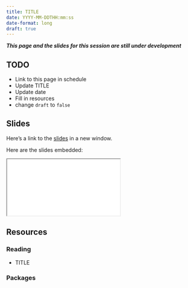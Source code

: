 ```yaml
---
title: TITLE
date: YYYY-MM-DDTHH:mm:ss
date-format: long
draft: true
---
```


***This page and the slides for this session are still under development***

## TODO

- Link to this page in schedule
- Update TITLE
- Update date
- Fill in resources
- change `draft` to `false`

## Slides

Here's a link to the [slides](/slides/03-classes-methods/index.qmd){target="_blank"} in a new window. 

Here are the slides embedded:

<iframe class="slide-deck ar3x2" src="/slides/03-classes-methods/index.html" title="03-classes-methods slides">
</iframe>

## Resources

### Reading

- TITLE

  <LINK>


### Packages
